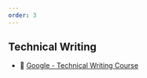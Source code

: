 ```yaml
---
order: 3
---
```


## Technical Writing
- 🔗 [Google - Technical Writing Course](https://developers.google.com/tech-writing)

